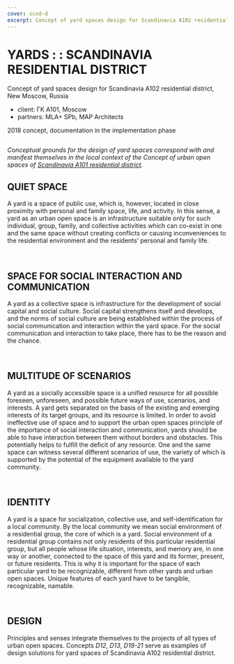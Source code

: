 ```yaml
---
cover: scnd-d
excerpt: Concept of yard spaces design for Scandinavia A102 residential district, New Moscow, Russia
---
```


# YARDS : : SCANDINAVIA RESIDENTIAL DISTRICT

Concept of yard spaces design for Scandinavia A102 residential district, New Moscow, Russia

- client: ГК А101, Moscow
- partners: MLA+ SPb, MAP Architects

2018 concept, documentation
in the implementation phase

<Image src="https://unitcdn.tmshv.com/d_scnd_09_b2e38059d0.jpg" alt="" />

_Conceptual grounds for the design of yard spaces correspond with and manifest themselves in the local context of the Concept of urban open spaces of [Scandinavia A101 residential district](/scnd-gb)._

## QUIET SPACE

A yard is a space of public use, which is, however, located in close proximity with personal and family space, life, and activity. In this sense, a yard as an urban open space is an infrastructure suitable only for such individual, group, family, and collective activities which can co-exist in one and the same space without creating conflicts or causing inconveniences to the residential environment and the residents’ personal and family life.

<Image src="https://unitcdn.tmshv.com/d_scnd_07_27736e8c00.jpg" alt="" />

<Image src="https://unitcdn.tmshv.com/d_scnd_08_cf9e715cd1.jpg" alt="" />

## SPACE FOR SOCIAL INTERACTION AND COMMUNICATION

A yard as a collective space is infrastructure for the development of social capital and social culture. Social capital strengthens itself and develops, and the norms of social culture are being established within the process of social communication and interaction within the yard space. For the social communication and interaction to take place, there has to be the reason and the chance.

<Image src="https://unitcdn.tmshv.com/d_scnd_03_f01a92ef7c.jpg" alt="" />

<Image src="https://unitcdn.tmshv.com/d_scnd_04_6f55dd96d8.jpg" alt="" />

## MULTITUDE OF SCENARIOS

A yard as a socially accessible space is a unified resource for all possible foreseen, unforeseen, and possible future ways of use, scenarios, and interests. A yard gets separated on the basis of the existing and emerging interests of its target groups, and its resource is limited. In order to avoid ineffective use of space and to support the urban open spaces principle of the importance of social interaction and communication, yards should be able to have interaction between them without borders and obstacles. This potentially helps to fulfill the deficit of any resource. One and the same space can witness several different scenarios of use, the variety of which is supported by the potential of the equipment available to the yard community.

<Image src="https://unitcdn.tmshv.com/d_scnd_05_12ee7142fa.jpg" alt="" />

<Image src="https://unitcdn.tmshv.com/d_scnd_06_bd201c8944.jpg" alt="" />

## IDENTITY

A yard is a space for socialization, collective use, and self-identification for a local community. By the local community we mean social environment of a residential group, the core of which is a yard. Social environment of a residential group contains not only residents of this particular residential group, but all people whose life situation, interests, and memory are, in one way or another, connected to the space of this yard and its former, present, or future residents. This is why it is important for the space of each particular yard to be recognizable, different from other yards and urban open spaces. Unique features of each yard have to be tangible, recognizable, namable.

<Image src="https://unitcdn.tmshv.com/d_scnd_01_665636b2ef.jpg" alt="" />

<Image src="https://unitcdn.tmshv.com/d_scnd_02_8c1550b30a.jpg" alt="" />

## DESIGN

Principles and senses integrate themselves to the projects of all types of urban open spaces. Concepts *D12*, *D13*, *D19-21* serve as examples of design solutions for yard spaces of Scandinavia A102 residential district.

<Carousel effect=crossfade>
	<Image src="https://unitcdn.tmshv.com/d_scnd_10_1_0c037d3f5b.jpg" alt="" />
	<Image src="https://unitcdn.tmshv.com/d_scnd_10_2_6b2e56b323.jpg" alt="" />
	<Image src="https://unitcdn.tmshv.com/d_scnd_10_3_758aec8fdd.jpg" alt="" />
	<Image src="https://unitcdn.tmshv.com/d_scnd_10_4_fa3f363f3c.jpg" alt="" />
	<Image src="https://unitcdn.tmshv.com/d_scnd_10_5_f12815f34f.jpg" alt="" />
	<Image src="https://unitcdn.tmshv.com/d_scnd_10_6_a07ce77e8d.jpg" alt="" />
	<Image src="https://unitcdn.tmshv.com/d_scnd_10_7_bdd19863ef.jpg" alt="" />
	<Image src="https://unitcdn.tmshv.com/d_scnd_10_8_93ab0abe80.jpg" alt="" />
	<Image src="https://unitcdn.tmshv.com/d_scnd_10_9_ea33014895.jpg" alt="" />
	<Image src="https://unitcdn.tmshv.com/d_scnd_10_10_7378625d1c.jpg" alt="" />
</Carousel>

